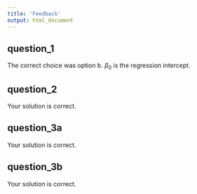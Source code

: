 ```yaml
---
title: 'Feedback'
output: html_document
---
```





## question_1

The correct choice was option b. $\beta_0$ is the regression intercept.


## question_2

Your solution is correct.


## question_3a

Your solution is correct.


## question_3b

Your solution is correct.

